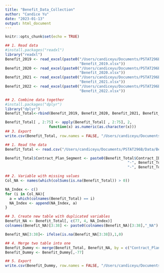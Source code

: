 ```yaml
---
title: "Benefit_Data_Collection"
author: "Candice Yu"
date: "2023-01-13"
output: html_document
---
```


```r
knitr::opts_chunk$set(echo = TRUE)
```

```r
## 1. Read data 
#install.packages("readxl")
library("readxl")
Benefit_2019 <- read_excel(paste0("/Users/candiceyu/Documents/PSTAT296B/Data/", 
                                  "Benefit_2019.xlsx"))
Benefit_2020 <- read_excel(paste0("/Users/candiceyu/Documents/PSTAT296B/Data/", 
                                  "Benefit_2020.xlsx"))
Benefit_2021 <- read_excel(paste0("/Users/candiceyu/Documents/PSTAT296B/Data/", 
                                  "Benefit_2021.xlsx"))
Benefit_2022 <- read_excel(paste0("/Users/candiceyu/Documents/PSTAT296B/Data/", 
                                  "Benefit_2022.xlsx"))

## 2. Combine data together 
#install.packages("dplyr")                   
library("dplyr")
Benefit_Total<-rbind(Benefit_2019, Benefit_2020, Benefit_2021, Benefit_2022)  

Benefit_Total[ , 2:75] <- apply(Benefit_Total[ , 2:75], 2,            
                    function(x) as.numeric(as.character(x)))
## 3. Export
write.csv(Benefit_Total, row.names = FALSE, "/Users/candiceyu/Documents/PSTAT296B/Data/Benefit_Total.csv")

```


```r
## 1. Read the data
Benefit_Total <- read.csv("/Users/candiceyu/Documents/PSTAT296B/Data/Benefit_Total.csv")

Benefit_Total$Contract_Plan_Segment <- paste0(Benefit_Total$Contract_ID, 
                                                        "-", Benefit_Total$Plan_ID,
                                                        "-", Benefit_Total$Segment_ID)

## 2. Variable with missing values 
Col_NA <- names(which(colSums(is.na(Benefit_Total)) > 0))

NA_Index <- c()
for (i in Col_NA){
  a = which(colnames(Benefit_Total) == i)
  NA_Index <- append(NA_Index, a)
}

## 3. Create new table with duplicated variables 
Benefit_NA <- Benefit_Total[, c(77, 4, NA_Index)]
colnames(Benefit_NA)[3:38] <- paste0(colnames(Benefit_NA)[3:38],"_NA")

Benefit_NA[3:38]<- ifelse(is.na(Benefit_NA[3:38]),1,0)

## 4. Merge two table into one 
Benefit_Dummy <- merge(Benefit_Total, Benefit_NA, by = c("Contract_Plan_Segment", "Year"))
Benefit_Dummy <- Benefit_Dummy[,-77]

## 5. Export
write.csv(Benefit_Dummy, row.names = FALSE, "/Users/candiceyu/Documents/PSTAT296B/Data/Benefit_Dummy.csv")
```



